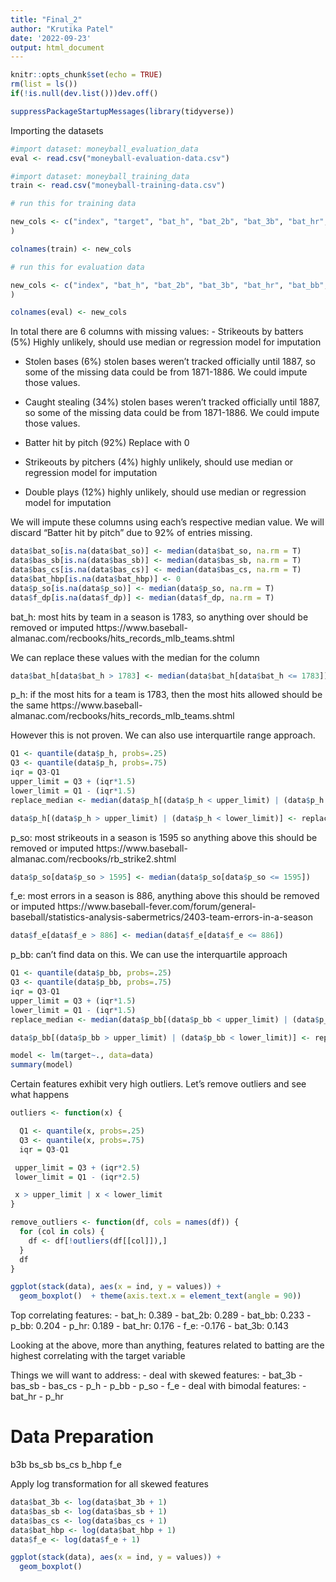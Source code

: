 ```yaml
---
title: "Final_2"
author: "Krutika Patel"
date: '2022-09-23'
output: html_document
---
```


```r
knitr::opts_chunk$set(echo = TRUE)
rm(list = ls())
if(!is.null(dev.list()))dev.off()
```

```r
suppressPackageStartupMessages(library(tidyverse))
```


Importing the datasets
```r
#import dataset: moneyball_evaluation_data
eval <- read.csv("moneyball-evaluation-data.csv")
```

```r
#import dataset: moneyball_training_data
train <- read.csv("moneyball-training-data.csv")
```

```r

# run this for training data

new_cols <- c("index", "target", "bat_h", "bat_2b", "bat_3b", "bat_hr", "bat_bb", "bat_so", "bas_sb", "bas_cs", "bat_hbp", "p_h", "p_hr", "p_bb", "p_so", "f_e", "f_dp"
)

colnames(train) <- new_cols
```


```r

# run this for evaluation data

new_cols <- c("index", "bat_h", "bat_2b", "bat_3b", "bat_hr", "bat_bb", "bat_so", "bas_sb", "bas_cs", "bat_hbp", "p_h", "p_hr", "p_bb", "p_so", "f_e", "f_dp"
)

colnames(eval) <- new_cols
```


In total there are 6 columns with missing values:
- Strikeouts by batters (5%)
Highly unlikely, should use median or regression model for imputation

- Stolen bases (6%)
stolen bases weren’t tracked officially until 1887, so some of the missing data could be from 1871-1886. We could impute those values.

- Caught stealing (34%)
stolen bases weren’t tracked officially until 1887, so some of the missing data could be from 1871-1886. We could impute those values.

- Batter hit by pitch (92%)
Replace with 0

- Strikeouts by pitchers (4%)
highly unlikely, should use median or regression model for imputation

- Double plays (12%)
highly unlikely, should use median or regression model for imputation


We will impute these columns using each's respective median value. We will discard "Batter hit by pitch" due to 92% of entries missing.


```r
data$bat_so[is.na(data$bat_so)] <- median(data$bat_so, na.rm = T)
data$bas_sb[is.na(data$bas_sb)] <- median(data$bas_sb, na.rm = T)
data$bas_cs[is.na(data$bas_cs)] <- median(data$bas_cs, na.rm = T)
data$bat_hbp[is.na(data$bat_hbp)] <- 0
data$p_so[is.na(data$p_so)] <- median(data$p_so, na.rm = T)
data$f_dp[is.na(data$f_dp)] <- median(data$f_dp, na.rm = T)
```


bat_h: most hits by team in a season is 1783, so anything over should be removed or imputed
https://www.baseball-almanac.com/recbooks/hits_records_mlb_teams.shtml

We can replace these values with the median for the column

```r
data$bat_h[data$bat_h > 1783] <- median(data$bat_h[data$bat_h <= 1783])
```


p_h: if the most hits for a team is 1783, then the most hits allowed should be the same
https://www.baseball-almanac.com/recbooks/hits_records_mlb_teams.shtml

However this is not proven. We can also use interquartile range approach.


```r
Q1 <- quantile(data$p_h, probs=.25)
Q3 <- quantile(data$p_h, probs=.75)
iqr = Q3-Q1
upper_limit = Q3 + (iqr*1.5)
lower_limit = Q1 - (iqr*1.5)
replace_median <- median(data$p_h[(data$p_h < upper_limit) | (data$p_h > lower_limit)])

data$p_h[(data$p_h > upper_limit) | (data$p_h < lower_limit)] <- replace_median

```


p_so: most strikeouts in a season is 1595 so anything above this should be removed or imputed
https://www.baseball-almanac.com/recbooks/rb_strike2.shtml

```r
data$p_so[data$p_so > 1595] <- median(data$p_so[data$p_so <= 1595])
```


f_e: most errors in a season is 886, anything above this should be removed or imputed
https://www.baseball-fever.com/forum/general-baseball/statistics-analysis-sabermetrics/2403-team-errors-in-a-season

```r
data$f_e[data$f_e > 886] <- median(data$f_e[data$f_e <= 886])
```


p_bb: can't find data on this. We can use the interquartile approach

```r
Q1 <- quantile(data$p_bb, probs=.25)
Q3 <- quantile(data$p_bb, probs=.75)
iqr = Q3-Q1
upper_limit = Q3 + (iqr*1.5)
lower_limit = Q1 - (iqr*1.5)
replace_median <- median(data$p_bb[(data$p_bb < upper_limit) | (data$p_bb > lower_limit)])

data$p_bb[(data$p_bb > upper_limit) | (data$p_bb < lower_limit)] <- replace_median

```


```r
model <- lm(target~., data=data)
summary(model)
```

Certain features exhibit very high outliers. Let's remove outliers and see what happens

```r
outliers <- function(x) {

  Q1 <- quantile(x, probs=.25)
  Q3 <- quantile(x, probs=.75)
  iqr = Q3-Q1

 upper_limit = Q3 + (iqr*2.5)
 lower_limit = Q1 - (iqr*2.5)

 x > upper_limit | x < lower_limit
}

remove_outliers <- function(df, cols = names(df)) {
  for (col in cols) {
    df <- df[!outliers(df[[col]]),]
  }
  df
}
```


```r
ggplot(stack(data), aes(x = ind, y = values)) +
  geom_boxplot()  + theme(axis.text.x = element_text(angle = 90))
```


Top correlating features:
- bat_h: 0.389
- bat_2b: 0.289
- bat_bb: 0.233
- p_bb: 0.204
- p_hr: 0.189
- bat_hr: 0.176
- f_e: -0.176
- bat_3b: 0.143

Looking at the above, more than anything, features related to batting are the highest correlating with the target variable

Things we will want to address:
- deal with skewed features:
  - bat_3b
  - bas_sb
  - bas_cs
  - p_h
  - p_bb
  - p_so
  - f_e
- deal with bimodal features:
  - bat_hr
  - p_hr


# Data Preparation

b3b
bs_sb
bs_cs
b_hbp
f_e

Apply log transformation for all skewed features

```r
data$bat_3b <- log(data$bat_3b + 1)
data$bas_sb <- log(data$bas_sb + 1)
data$bas_cs <- log(data$bas_cs + 1)
data$bat_hbp <- log(data$bat_hbp + 1)
data$f_e <- log(data$f_e + 1)

```

```r
ggplot(stack(data), aes(x = ind, y = values)) +
  geom_boxplot()
```
